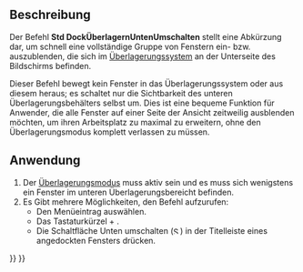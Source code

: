 <languages/>

{{Docnav/de
|[[Std_DockOverlayToggleTop/de|DockÜberlagernObenUmschalten]]
|[[Std_LinkSelectLinked/de|ZumVerknüpftenObjektGehen]]
|[[Std_View_Menu/de|Std Menü Ansicht]]
|IconL=Std_DockOverlayToggleTop.svg
|IconR=Std_LinkSelectLinked.svg
|IconC=Freecad.svg
}}

{{GuiCommand/de
|Name=Std DockOverlayToggleBottom
|Name/de=Std DockÜberlagernUntenUmschalten
|MenuLocation=Ansicht → Dock panel overlay → Unten umschalten
|Workbenches=Alle
|Shortcut={{KEY|Ctrl}}+{{KEY|Down}}
|Version=1.0
|SeeAlso=[[Std_DockOverlayToggleLeft/de|DockÜberlagernLinksUmschalten]], [[Std_DockOverlayToggleRight/de|DockÜberlagernRechtsUmschalten]], [[Std_DockOverlayToggleTop/de|DockÜberlagernObenUmschalten]], [[Std_DockOverlayAll/de|DockÜberlagernAlle]]
}}

<span id="Description"></span>
==Beschreibung==

Der Befehl '''Std DockÜberlagernUntenUmschalten''' stellt eine Abkürzung dar, um schnell eine vollständige Gruppe von Fenstern ein- bzw. auszublenden, die sich im [[Std_DockOverlayAll/de|Überlagerungssystem]] an der Unterseite des Bildschirms befinden.

Dieser Befehl bewegt kein Fenster in das Überlagerungssystem oder aus diesem heraus; es schaltet nur die Sichtbarkeit des unteren Überlagerungsbehälters selbst um. Dies ist eine bequeme Funktion für Anwender, die alle Fenster auf einer Seite der Ansicht zeitweilig ausblenden möchten, um ihren Arbeitsplatz zu maximal zu erweitern, ohne den Überlagerungsmodus komplett verlassen zu müssen.

<span id="Usage"></span>
==Anwendung==

# Der [[Std_DockOverlayAll/de|Überlagerungsmodus]] muss aktiv sein und es muss sich wenigstens ein Fenster im unteren Überlagerungsbereicht befinden.
# Es Gibt mehrere Möglichkeiten, den Befehl aufzurufen:
#* Den Menüeintrag {{MenuCommand|Ansicht → Dock panel overlay → Unten umschalten}} auswählen.
#* Das Tastaturkürzel {{KEY|Ctrl}} + {{KEY|Down}}.
#* Die Schaltfläche Unten umschalten ([[File:Std DockOverlayToggleBottom.svg|12x12px]]) in der Titelleiste eines angedockten Fensters drücken.


{{Docnav/de
|[[Std_DockOverlayToggleTop/de|DockÜberlagernObenUmschalten]]
|[[Std_LinkSelectLinked/de|ZumVerknüpftenObjektGehen]]
|[[Std_View_Menu/de|Std Menü Ansicht]]
|IconL=Std_DockOverlayToggleTop.svg
|IconR=Std_LinkSelectLinked.svg
|IconC=Freecad.svg
}}

{{Std_Base_navi{{#translation:}}}}
{{Userdocnavi{{#translation:}}}}